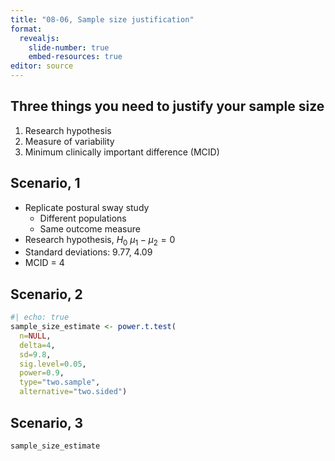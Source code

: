 ```yaml
---
title: "08-06, Sample size justification"
format: 
  revealjs:
    slide-number: true
    embed-resources: true
editor: source
---
```


## Three things you need to justify your sample size

1.  Research hypothesis
2.  Measure of variability
3.  Minimum clinically important difference (MCID)

## Scenario, 1

-   Replicate postural sway study
    -   Different populations
    -   Same outcome measure
-   Research hypothesis, $H_0\ \mu_1 - \mu_2 = 0$
-   Standard deviations: 9.77, 4.09
-   MCID = 4

## Scenario, 2

```r
#| echo: true
sample_size_estimate <- power.t.test(
  n=NULL,
  delta=4,
  sd=9.8,
  sig.level=0.05,
  power=0.9,
  type="two.sample",
  alternative="two.sided")
```
    
## Scenario, 3

```r
sample_size_estimate
```